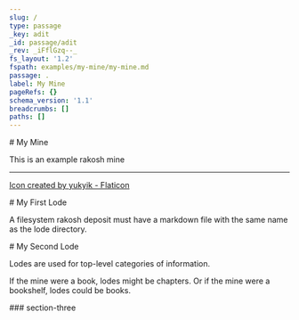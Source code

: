 ```yaml
---
slug: /
type: passage
_key: adit
_id: passage/adit
_rev: _iFflGzq--_
fs_layout: '1.2'
fspath: examples/my-mine/my-mine.md
passage: .
label: My Mine
pageRefs: {}
schema_version: '1.1'
breadcrumbs: []
paths: []
---
```


<NuggetArea>
<Passage slug="/" type="passage" _key="adit" _id="passage/adit" _rev="_iFflGzq--_" fs_layout="1.2" fspath="examples/my-mine/my-mine.md" passage="." label="My Mine" schema_version="1.1" paths="">
<NuggetBody>
# My Mine

This is an example rakosh mine

***

[Icon created by yukyik - Flaticon](https://www.flaticon.com/free-icons/alphabet)

</NuggetBody>
</Passage>

<NuggetsInbound>
</NuggetsInbound>
<NuggetsOutbound>
</NuggetsOutbound>
</NuggetArea>
<PassagesInbound>
</PassagesInbound>
<PassagesOutbound>
<Passage direction="outbound" type="passage" _key="08bcf93d-ed39-4d34-889b-5d3271074f7c" _id="passage/08bcf93d-ed39-4d34-889b-5d3271074f7c" _rev="_iFflGzq---" passage="my-first-lode" order="1" fspath="examples/my-mine/my_first_lode.md" label="My First Lode" paths="/my-first-lode" slug="/my-first-lode">
<NuggetBody>
# My First Lode

A filesystem rakosh deposit must have a markdown file with the same name as the lode directory.

</NuggetBody>
</Passage>

<Passage direction="outbound" type="passage" _key="256875fc-3c2d-446b-b95a-53cc79172bf3" _id="passage/256875fc-3c2d-446b-b95a-53cc79172bf3" _rev="_iFflG0e--A" passage="my-second-lode" order="2" fspath="examples/my-mine/my_second_lode.md" label="My Second Lode" paths="/my-second-lode" slug="/my-second-lode">
<NuggetBody>
# My Second Lode

Lodes are used for top-level categories of information.

If the mine were a book, lodes might be chapters. Or if the mine were a bookshelf, lodes could be books.

</NuggetBody>
</Passage>

<Passage direction="outbound" type="passage" _key="12019996" _id="passage/12019996" _rev="_iFflG1C--A" label="section-three" passage="section-three" fspath="examples/my-mine/section-three" paths="/section-three" slug="/section-three">
<NuggetBody>
### section-three

</NuggetBody>
</Passage>

</PassagesOutbound>